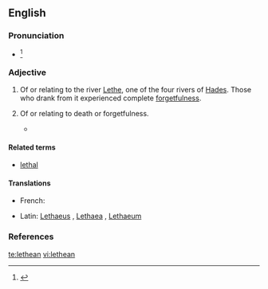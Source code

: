 ==English==
{{wikipedia}}

===Pronunciation===
* {{IPA|/ˈliθiən/|/lɪˈθiən/}}<ref>{{R:Dictionary.com 1.1}}</ref>

===Adjective===
{{head|en|adjective}}

# {{mostly|poetic|Greek mythology}} Of or relating to the river [[Lethe]], one of the four rivers of [[Hades]]. Those who drank from it experienced complete [[forgetfulness]].
# {{by extension}} Of or relating to death or forgetfulness.
#* {{quote-book|passage=Men said that the garden had been roofed over against the sun with great sheets of lead and copper, leaving no cranny through which the tiniest star could peer down. Some swore that the privacy of its masters during their visits was ensured by a '''lethean''' slumber which Dwerulas, through his magic art, was wont to lay at such times upon the whole vicinity.
|year=1938
|month=April
|title=Weird Tales
|volume=31
|chapter={{wsource|The Garden of Adompha}}
|author=Clark Ashton Smith}}

====Related terms====
* [[lethal]]

====Translations====
{{trans-top}}
* French: {{t|fr|léthéen}}
{{trans-mid}}
* Latin: [[Lethaeus]] {{m}}, [[Lethaea]] {{f}}, [[Lethaeum]] {{n}}
{{trans-bottom}}

===References===
<references/>

[[te:lethean]]
[[vi:lethean]]